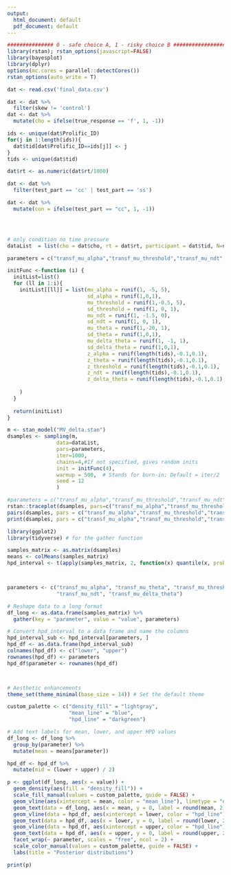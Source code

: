 ```yaml
---
output:
  html_document: default
  pdf_document: default
---
```

```r
############### 0 - safe choice A, 1 - risky choice B #####################
library(rstan); rstan_options(javascript=FALSE)
library(bayesplot)
library(dplyr)
options(mc.cores = parallel::detectCores())
rstan_options(auto_write = T)

dat <- read.csv('final_data.csv')

```




```r

dat <- dat %>%
  filter(skew != 'control')
dat <- dat %>% 
  mutate(cho = ifelse(true_response == 'f', 1, -1))
```




```r
ids <- unique(dat$Prolific_ID)
for(j in 1:length(ids)){
  dat$tid[dat$Prolific_ID==ids[j]] <- j
}
tids <- unique(dat$tid)

dat$rt <- as.numeric(dat$rt/1000) 

dat <- dat %>%
  filter(test_part == 'cc' | test_part == 'ss')

dat <- dat %>%
  mutate(con = ifelse(test_part == "cc", 1, -1))





```




```r
# only condition no time pressure
dataList  = list(cho = dat$cho, rt = dat$rt, participant = dat$tid, N=nrow(dat),  L = length(tids), starting_point=0.5, evd = dat$evd, sdd = dat$sdd, con =  dat$con)

```


```r
parameters = c("transf_mu_alpha","transf_mu_threshold","transf_mu_ndt", "transf_mu_theta","transf_mu_delta_theta", 'sd_threshold',"sd_alpha","sd_ndt", 'sd_theta', 'sd_delta_theta', "alpha_sbj","threshold_sbj","ndt_sbj",'theta_sbj','delta_theta_sbj', "log_lik")

initFunc <-function (i) {
  initList=list()
  for (ll in 1:i){
    initList[[ll]] = list(mu_alpha = runif(1, -5, 5), 
                          sd_alpha = runif(1,0,1),
                          mu_threshold = runif(1,-0.5, 5), 
                          sd_threshold = runif(1, 0, 1),
                          mu_ndt = runif(1, -1.5, 0),
                          sd_ndt = runif(1, 0, 1),
                          mu_theta = runif(1,-20, 1), 
                          sd_theta = runif(1,0,1),
                          mu_delta_theta = runif(1, -1, 1), 
                          sd_delta_theta = runif(1,0,1),
                          z_alpha = runif(length(tids),-0.1,0.1),
                          z_theta = runif(length(tids),-0.1,0.1),
                          z_threshold = runif(length(tids),-0.1,0.1),
                          z_ndt = runif(length(tids),-0.1,0.1),
                          z_delta_theta = runif(length(tids),-0.1,0.1)
                        
    )
  }
  
  return(initList)
}
```


```r
m <- stan_model("MV_delta.stan")
dsamples <- sampling(m,  
                data=dataList, 
                pars=parameters,
                iter=1000, 
                chains=4,#If not specified, gives random inits
                init = initFunc(4),
                warmup = 500,  # Stands for burn-in; Default = iter/2
                seed = 12
                )
```


```r
#parameters = c("transf_mu_alpha","transf_mu_threshold","transf_mu_ndt", "transf_mu_theta","transf_mu_delta_theta", 'sd_threshold',"sd_alpha","sd_ndt", 'sd_theta', 'sd_delta_theta', "alpha_sbj","threshold_sbj","ndt_sbj",'theta_sbj','delta_theta_sbj', "log_lik")
rstan::traceplot(dsamples, pars=c("transf_mu_alpha","transf_mu_threshold","transf_mu_ndt", "transf_mu_theta","transf_mu_delta_theta", 'sd_threshold',"sd_alpha","sd_ndt", 'sd_theta', 'sd_delta_theta', "lp__"), inc_warmup = TRUE, nrow = 3)
pairs(dsamples, pars = c("transf_mu_alpha","transf_mu_threshold","transf_mu_ndt", "transf_mu_theta","transf_mu_delta_theta", 'sd_threshold',"sd_alpha","sd_ndt", 'sd_theta', 'sd_delta_theta', "lp__"))
print(dsamples, pars = c("transf_mu_alpha","transf_mu_threshold","transf_mu_ndt", "transf_mu_theta","transf_mu_delta_theta", 'sd_threshold',"sd_alpha","sd_ndt", 'sd_theta', 'sd_delta_theta', "lp__"))

```






```r
library(ggplot2)
library(tidyverse) # for the gather function

samples_matrix <- as.matrix(dsamples)
means <- colMeans(samples_matrix)
hpd_interval <- t(apply(samples_matrix, 2, function(x) quantile(x, probs=c(0.025, 0.975))))



parameters <- c("transf_mu_alpha", "transf_mu_theta", "transf_mu_threshold", 
                "transf_mu_ndt", "transf_mu_delta_theta")

# Reshape data to a long format
df_long <- as.data.frame(samples_matrix) %>%
  gather(key = "parameter", value = "value", parameters)

# Convert hpd_interval to a data frame and name the columns
hpd_interval_sub <- hpd_interval[parameters, ]
hpd_df <- as.data.frame(hpd_interval_sub)
colnames(hpd_df) <- c("lower", "upper")
rownames(hpd_df) <- parameters
hpd_df$parameter <- rownames(hpd_df)



# Aesthetic enhancements
theme_set(theme_minimal(base_size = 14)) # Set the default theme

custom_palette <- c("density_fill" = "lightgray", 
                    "mean_line" = "blue", 
                    "hpd_line" = "darkgreen")

# Add text labels for mean, lower, and upper HPD values
df_long <- df_long %>%
  group_by(parameter) %>%
  mutate(mean = means[parameter])

hpd_df <- hpd_df %>%
  mutate(mid = (lower + upper) / 2)

p <- ggplot(df_long, aes(x = value)) + 
  geom_density(aes(fill = "density_fill")) + 
  scale_fill_manual(values = custom_palette, guide = FALSE) +
  geom_vline(aes(xintercept = mean, color = "mean_line"), linetype = "dashed", size = 1, alpha = 0.7) +
  geom_text(data = df_long, aes(x = mean, y = 0, label = round(mean, 2)), vjust = -0.5, hjust = 0.5, size = 4, color = custom_palette["mean_line"]) +
  geom_vline(data = hpd_df, aes(xintercept = lower, color = "hpd_line"), linetype = "solid", size = 1, alpha = 0.5) +
  geom_text(data = hpd_df, aes(x = lower, y = 0, label = round(lower, 2)), vjust = -0.5, hjust = -0.5, size = 4, color = custom_palette["hpd_line"]) +
  geom_vline(data = hpd_df, aes(xintercept = upper, color = "hpd_line"), linetype = "solid", size = 1, alpha = 0.5) +
  geom_text(data = hpd_df, aes(x = upper, y = 0, label = round(upper, 2)), vjust = -0.5, hjust = 1.5, size = 4, color = custom_palette["hpd_line"]) +
  facet_wrap(~ parameter, scales = "free", ncol = 2) +
  scale_color_manual(values = custom_palette, guide = FALSE) +
  labs(title = "Posterior distributions")

print(p)

```







